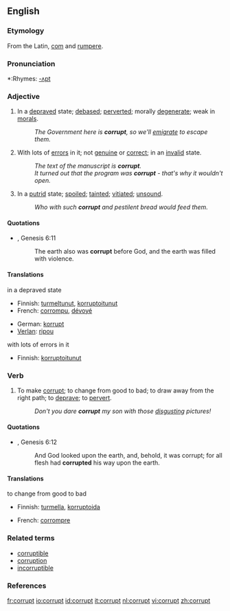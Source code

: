 ==English==

===Etymology===
From the Latin, [[com]] and [[rumpere]].

===Pronunciation===
*:Rhymes: [[Rhymes:English:-ʌpt|-ʌpt]]

===Adjective===
{{en-adj}}

# In a [[depraved]] state; [[debased]]; [[perverted]]; morally [[degenerate]]; weak in [[morals]].
#: ''The Government here is '''corrupt''', so we'll [[emigrate]] to escape them.''
# With lots of [[error]]s in it; not [[genuine]] or [[correct]]; in an [[invalid]] state.
#: ''The text of the manuscript is '''corrupt'''.''
#: ''It turned out that the program was '''corrupt''' - that's why it wouldn't open.''
# In a [[putrid]] state; [[spoiled]]; [[tainted]]; [[vitiated]]; [[unsound]].
#: ''Who with such '''corrupt''' and pestilent bread would feed them.''

====Quotations====
*{{RQ:Authorized Version}}, Genesis 6:11
*: The earth also was '''corrupt''' before God, and the earth was filled with violence.

====Translations====
;in a depraved state
{{top}}
*Finnish: [[turmeltunut]], [[korruptoitunut]]
*French: [[corrompu]], [[dévoyé]]
{{mid}}
*German: [[korrupt]]
*[[Verlan]]: [[ripou]]
{{bottom}}

;with lots of errors in it
{{top}}
*Finnish: [[korruptoitunut]]
{{mid}}
{{bottom}}

===Verb===
{{en-verb}}

# {{transitive}} To make [[#Adjective|corrupt]]; to change from good to bad; to draw away from the right path; to [[deprave]]; to [[pervert]].
#: ''Don't you dare '''corrupt''' my son with those [[disgusting]] pictures!''

====Quotations====
*{{RQ:Authorized Version}}, Genesis 6:12
*: And God looked upon the earth, and, behold, it was corrupt; for all flesh had '''corrupted''' his way upon the earth.

====Translations====
;to change from good to bad
{{top}}
*Finnish: [[turmella]], [[korruptoida]]
{{mid}}
*French: [[corrompre]]
{{bottom}}

===Related terms===
*[[corruptible]]
*[[corruption]]
*[[incorruptible]]

===References===
{{R:Century 1911}}
{{R:Webster 1913}}

[[fr:corrupt]]
[[io:corrupt]]
[[id:corrupt]]
[[it:corrupt]]
[[nl:corrupt]]
[[vi:corrupt]]
[[zh:corrupt]]